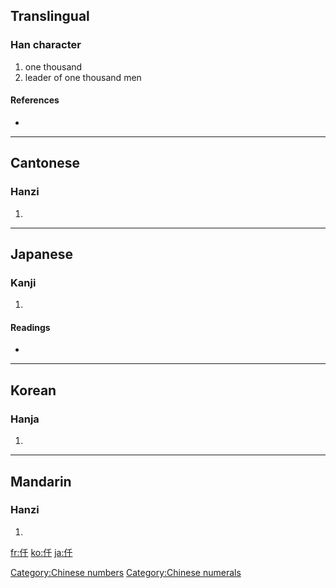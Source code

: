 {{see|千}}
==Translingual==

===Han character===
{{Han char|rn=9|rad=人|as=03|sn=5|four=2224<sub>0</sub>|canj=人竹十 (OHJ)}}

# one thousand
# leader of one thousand men

====References====
* {{Han ref|kx=0093.050|dkj=00380|dj=0197.020|hdz=10114.040|uh=4EDF|ud=20191|bh=A561|bd=42337}}

[[Category:Chinese numbers]]
[[Category:Chinese numerals]]
----

==Cantonese==

===Hanzi===
{{yue-hanzi|jyut=|y=chin1}}

# {{defn|Cantonese}}

----

==Japanese==

===Kanji===
{{ja-kanji|grade=|rs=人03}}

# {{defn|Japanese}}

====Readings====
* {{ja-readings|on=[[せん]] (sen)|kun=[[かしら]] (kashira)}}

----

==Korean==

===Hanja===
{{ko-hanja|hangeul=천|rv=cheon|mr=ch'ŏn}}

# {{defn|Korean}}

----

==Mandarin==

===Hanzi===
{{cmn-hanzi|pin=[[qiān]] ([[qian1]])|wg=ch'ien<sup>1</sup>}}

# {{defn|Mandarin}}

[[fr:仟]]
[[ko:仟]]
[[ja:仟]]